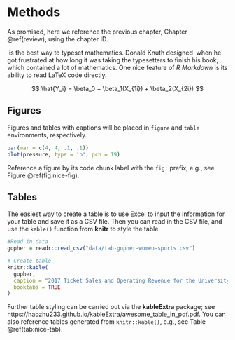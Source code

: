 # Methods

As promised, here we reference the previous chapter, Chapter \@ref(review), using the chapter ID.


\TeX\ is the best way to typeset mathematics. Donald Knuth designed \TeX\ when he got frustrated at how long it was taking the typesetters to finish his book, which contained a lot of mathematics.  One nice feature of _R Markdown_ is its ability to read LaTeX code directly.

<!-- Unnumbered equation, use '$$' -->

$$
\hat{Y_i} = \beta_0 + \beta_1(X_{1i}) + \beta_2(X_{2i})
$$


<!-- To have a numbered equation, use the \begin{equation} and \end{equation} to embed your mathematics rather than '$$' -->

\begin{equation}
Y_i = \beta_0 + \beta_1(X_{1i}) + \beta_2(X_{2i}) + \epsilon_i
\end{equation}


## Figures


Figures and tables with captions will be placed in `figure` and `table` environments, respectively.

```r
par(mar = c(4, 4, .1, .1))
plot(pressure, type = 'b', pch = 19)
```

Reference a figure by its code chunk label with the `fig:` prefix, e.g., see Figure \@ref(fig:nice-fig). 

## Tables

The easiest way to create a table is to use Excel to input the information for your table and save it as a CSV file. Then you can read in the CSV file, and use the `kable()` function from **knitr** to style the table.

```r
#Read in data
gopher = readr::read_csv("data/tab-gopher-women-sports.csv")

# Create table
knitr::kable(
  gopher, 
  caption = "2017 Ticket Sales and Operating Revenue for the University of Minnesota Women's Athletic Teams",
  booktabs = TRUE
)
```

Further table styling can be carried out via the **kableExtra** package; see https://haozhu233.github.io/kableExtra/awesome_table_in_pdf.pdf. You can also reference tables generated from `knitr::kable()`, e.g., see Table \@ref(tab:nice-tab).


\clearpage

<!-- clearpage ends the page, and also dumps out all floats.
 Floats are things like tables and figures. It is useful to inlcude this at the end of each chapter. -->


